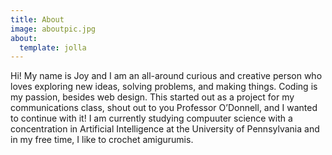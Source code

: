 ```yaml
---
title: About
image: aboutpic.jpg
about:
  template: jolla
---
```


Hi! My name is Joy and I am an all-around curious and creative person who loves exploring new ideas, solving problems, and making things. Coding is my passion, besides web design. This started out as a project for my communications class, shout out to you Professor O’Donnell, and I wanted to continue with it! I am currently studying compuuter science with a concentration in Artificial Intelligence at the University of Pennsylvania and in my free time, I like to crochet amigurumis. 
